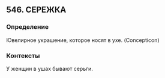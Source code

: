 ## 546. СЕРЕЖКА
### Определение
Ювелирное украшение, которое носят в ухе. (Concepticon)

### Контексты
У женщин в ушах бывают серьги.

